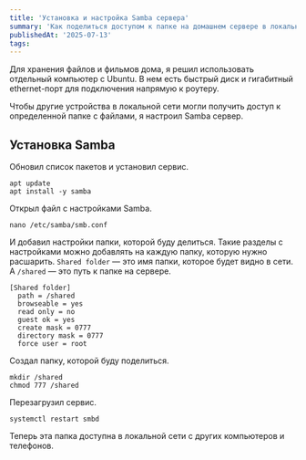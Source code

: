 ```yaml
---
title: 'Установка и настройка Samba сервера'
summary: 'Как поделиться доступом к папке на домашнем сервере в локальной сети'
publishedAt: '2025-07-13'
tags:
---
```


Для хранения файлов и фильмов дома, я решил использовать отдельный компьютер с Ubuntu. В нем есть быстрый диск и гигабитный ethernet-порт для подключения напрямую к роутеру.

Чтобы другие устройства в локальной сети могли получить доступ к определенной папке с файлами, я настроил Samba сервер.

## Установка Samba

Обновил список пакетов и установил сервис.

```
apt update
apt install -y samba
```

Открыл файл с настройками Samba.

```
nano /etc/samba/smb.conf
```

И добавил настройки папки, которой буду делиться. Такие разделы с настройками можно добавлять на каждую папку, которую нужно расшарить. `Shared folder` — это имя папки, которое будет видно в сети. А `/shared` — это путь к папке на сервере.

```
[Shared folder]
  path = /shared
  browseable = yes
  read only = no
  guest ok = yes
  create mask = 0777
  directory mask = 0777
  force user = root
```

Создал папку, которой буду поделиться.

```
mkdir /shared
chmod 777 /shared
```

Перезагрузил сервис.

```
systemctl restart smbd
```

Теперь эта папка доступна в локальной сети с других компьютеров и телефонов.
